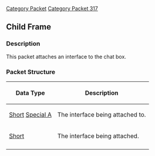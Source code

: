 [[Category Packet]]
[[Category Packet 317]]
{{packet|name=Child frame|description=Attaches an interface within an interface|opcode=248|type=Fixed|length=4|revision=317}}
== Child Frame ==

=== Description ===

This packet attaches an interface to the chat box.

=== Packet Structure ===
{|border=2
! Data Type
! Description
|-
| [[Data Types#Standard data types|Short]] [[Data Types#Non Standard data types|Special A]]
| The interface being attached to.
|-
| [[Data Types#Standard data types|Short]]
| The interface being attached.
|-
|}